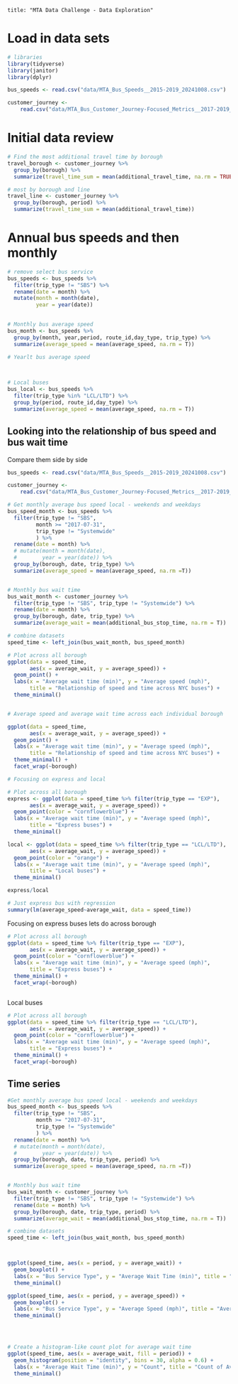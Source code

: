 ```
title: "MTA Data Challenge - Data Exploration"
```
# Load in data sets

```r
# libraries
library(tidyverse)
library(janitor)
library(dplyr)

bus_speeds <- read.csv("data/MTA_Bus_Speeds__2015-2019_20241008.csv")

customer_journey <- 
    read.csv("data/MTA_Bus_Customer_Journey-Focused_Metrics__2017-2019_20241008.csv")

```


# Initial data review
```r
# Find the most additional travel time by borough 
travel_borough <- customer_journey %>% 
  group_by(borough) %>% 
  summarize(travel_time_sum = mean(additional_travel_time, na.rm = TRUE))

# most by borough and line
travel_line <- customer_journey %>% 
  group_by(borough, period) %>% 
  summarize(travel_time_sum = mean(additional_travel_time))

```

# Annual bus speeds and then monthly

```r
# remove select bus service
bus_speeds <- bus_speeds %>% 
  filter(trip_type != "SBS") %>% 
  rename(date = month) %>% 
  mutate(month = month(date),
         year = year(date))
  

# Monthly bus average speed
bus_month <- bus_speeds %>% 
  group_by(month, year,period, route_id,day_type, trip_type) %>% 
  summarize(average_speed = mean(average_speed, na.rm = T))
  
# Yearlt bus average speed



# Local buses
bus_local <- bus_speeds %>% 
  filter(trip_type %in% "LCL/LTD") %>% 
  group_by(period, route_id,day_type) %>% 
  summarize(average_speed = mean(average_speed, na.rm = T))


```

## Looking into the relationship of bus speed and bus wait time

Compare them side by side 


```r
bus_speeds <- read.csv("data/MTA_Bus_Speeds__2015-2019_20241008.csv")

customer_journey <- 
    read.csv("data/MTA_Bus_Customer_Journey-Focused_Metrics__2017-2019_20241008.csv")
```


```r

# Get monthly average bus speed local - weekends and weekdays 
bus_speed_month <- bus_speeds %>% 
  filter(trip_type != "SBS",
         month >= "2017-07-31",
         trip_type != "Systemwide"
         ) %>% 
  rename(date = month) %>%  
  # mutate(month = month(date),
  #        year = year(date)) %>% 
  group_by(borough, date, trip_type) %>% 
  summarize(average_speed = mean(average_speed, na.rm =T))


# Monthly bus wait time
bus_wait_month <- customer_journey %>%
  filter(trip_type != "SBS", trip_type != "Systemwide") %>%
  rename(date = month) %>%
  group_by(borough, date, trip_type) %>%
  summarize(average_wait = mean(additional_bus_stop_time, na.rm = T))

# combine datasets
speed_time <- left_join(bus_wait_month, bus_speed_month)

# Plot across all borough
ggplot(data = speed_time, 
       aes(x = average_wait, y = average_speed)) +
  geom_point() +
  labs(x = "Average wait time (min)", y = "Average speed (mph)",
       title = "Relationship of speed and time across NYC buses") +
  theme_minimal()



```


```r
# Average speed and average wait time across each individual borough

ggplot(data = speed_time, 
       aes(x = average_wait, y = average_speed)) +
  geom_point() +
  labs(x = "Average wait time (min)", y = "Average speed (mph)",
       title = "Relationship of speed and time across NYC buses") +
  theme_minimal() +
  facet_wrap(~borough)


```

```r
# Focusing on express and local

# Plot across all borough
express <- ggplot(data = speed_time %>% filter(trip_type == "EXP"), 
       aes(x = average_wait, y = average_speed)) +
  geom_point(color = "cornflowerblue") +
  labs(x = "Average wait time (min)", y = "Average speed (mph)",
       title = "Express buses") +
  theme_minimal() 

local <- ggplot(data = speed_time %>% filter(trip_type == "LCL/LTD"), 
       aes(x = average_wait, y = average_speed)) +
  geom_point(color = "orange") +
  labs(x = "Average wait time (min)", y = "Average speed (mph)",
       title = "Local buses") +
  theme_minimal() 

express/local

```
```r
# Just express bus with regression
summary(lm(average_speed~average_wait, data = speed_time))

```

Focusing on express buses lets do across borough

```r

# Plot across all borough
ggplot(data = speed_time %>% filter(trip_type == "EXP"), 
       aes(x = average_wait, y = average_speed)) +
  geom_point(color = "cornflowerblue") +
  labs(x = "Average wait time (min)", y = "Average speed (mph)",
       title = "Express buses") +
  theme_minimal() +
  facet_wrap(~borough)



```


Local buses

```r
# Plot across all borough
ggplot(data = speed_time %>% filter(trip_type == "LCL/LTD"), 
       aes(x = average_wait, y = average_speed)) +
  geom_point(color = "cornflowerblue") +
  labs(x = "Average wait time (min)", y = "Average speed (mph)",
       title = "Express buses") +
  theme_minimal() +
  facet_wrap(~borough)

```


## Time series 

```r
#Get monthly average bus speed local - weekends and weekdays 
bus_speed_month <- bus_speeds %>% 
  filter(trip_type != "SBS",
         month >= "2017-07-31",
         trip_type != "Systemwide"
         ) %>% 
  rename(date = month) %>%  
  # mutate(month = month(date),
  #        year = year(date)) %>% 
  group_by(borough, date, trip_type, period) %>% 
  summarize(average_speed = mean(average_speed, na.rm =T))


# Monthly bus wait time
bus_wait_month <- customer_journey %>%
  filter(trip_type != "SBS", trip_type != "Systemwide") %>%
  rename(date = month) %>%
  group_by(borough, date, trip_type, period) %>%
  summarize(average_wait = mean(additional_bus_stop_time, na.rm = T))

# combine datasets
speed_time <- left_join(bus_wait_month, bus_speed_month)



ggplot(speed_time, aes(x = period, y = average_wait)) +
  geom_boxplot() +
  labs(x = "Bus Service Type", y = "Average Wait Time (min)", title = "Average Wait Time by Bus Service Type") +
  theme_minimal()

ggplot(speed_time, aes(x = period, y = average_speed)) +
  geom_boxplot() +
  labs(x = "Bus Service Type", y = "Average Speed (mph)", title = "Average Speed by Bus Service Type") +
  theme_minimal()





```

```r

# Create a histogram-like count plot for average wait time
ggplot(speed_time, aes(x = average_wait, fill = period)) +
  geom_histogram(position = "identity", bins = 30, alpha = 0.6) +
  labs(x = "Average Wait Time (min)", y = "Count", title = "Count of Average Wait Time by Bus Service Type") +
  theme_minimal()



```

